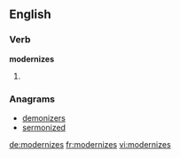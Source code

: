 ==English==

===Verb===
'''modernizes'''

# {{third-person singular of|[[modernize]]}}

===Anagrams===
* [[demonizers#English|demonizers]]
* [[sermonized#English|sermonized]]

[[de:modernizes]]
[[fr:modernizes]]
[[vi:modernizes]]